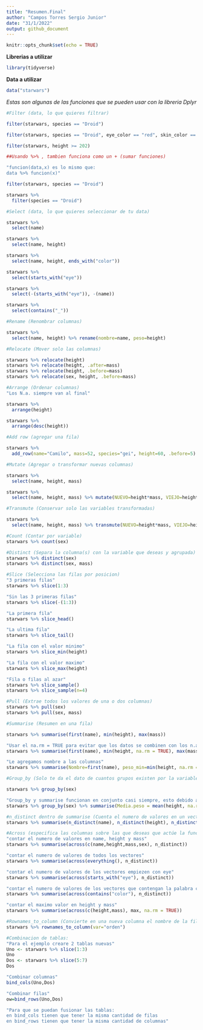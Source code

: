 ```yaml
---
title: "Resumen.Final"
author: "Campos Torres Sergio Junior"
date: "31/1/2022"
output: github_document
---
```

```r
knitr::opts_chunk$set(echo = TRUE)
```

**Librerias a utilizar**

```r
library(tidyverse)
```

**Data a utilizar**

```r
data("starwars")
```

*Estas son algunas de las funciones que se pueden usar con la libreria Dplyr*

```r
#Filter (data, lo que quieres filtrar)

filter(starwars, species == "Droid")

filter(starwars, species == "Droid", eye_color == "red", skin_color == "metal")

filter(starwars, height >= 202)

##Usando %>% , tambien funciona como un + (sumar funciones)

"funcion(data,x) es lo mismo que: 
data %>% funcion(x)"

filter(starwars, species == "Droid")

starwars %>% 
  filter(species == "Droid")

#Select (data, lo que quieres seleccionar de tu data)

starwars %>% 
  select(name)

starwars %>% 
  select(name, height)

starwars %>% 
  select(name, height, ends_with("color"))

starwars %>% 
  select(starts_with("eye"))

starwars %>% 
  select(-(starts_with("eye")), -(name))

starwars %>% 
  select(contains("_"))

#Rename (Renombrar columnas)

starwars %>% 
  select(name, height) %>% rename(nombre=name, peso=height)

#Relocate (Mover solo las columnas)

starwars %>% relocate(height)
starwars %>% relocate(height, .after=mass)
starwars %>% relocate(height, .before=mass)
starwars %>% relocate(sex, height, .before=mass)

#Arrange (Ordenar columnas)
"Los N.a. siempre van al final"

starwars %>% 
  arrange(height)

starwars %>% 
  arrange(desc(height))

#Add row (agregar una fila)

starwars %>% 
  add_row(name="Camilo", mass=52, species="gei", height=60, .before=5)

#Mutate (Agregar o transformar nuevas columnas)

starwars %>% 
  select(name, height, mass)

starwars %>% 
  select(name, height, mass) %>% mutate(NUEVO=height*mass, VIEJO=height-mass/2)

#Transmute (Conservar solo las variables transformadas)

starwars %>% 
  select(name, height, mass) %>% transmute(NUEVO=height*mass, VIEJO=height-mass/2)

#Count (Contar por variable)
starwars %>% count(sex)

#Distinct (Separa la columna(s) con la variable que deseas y agrupada)
starwars %>% distinct(sex)
starwars %>% distinct(sex, mass)

#Slice (Selecciona las filas por posicion)
"3 primeras filas"
starwars %>% slice(1:3)

"Sin las 3 primeras filas"
starwars %>% slice(-(1:3))

"La primera fila"
starwars %>% slice_head()

"La ultima fila"
starwars %>% slice_tail()

"La fila con el valor minimo"
starwars %>% slice_min(height)

"La fila con el valor maximo"
starwars %>% slice_max(height)

"Fila o filas al azar"
starwars %>% slice_sample()
starwars %>% slice_sample(n=4)

#Pull (Extrae todos los valores de una o dos columnas)
starwars %>% pull(sex)
starwars %>% pull(sex, mass)

#Summarise (Resumen en una fila)

starwars %>% summarise(first(name), min(height), max(mass))

"Usar el na.rm = TRUE para evitar que los datos se combinen con los n.a."
starwars %>% summarise(first(name), min(height, na.rm = TRUE), max(mass, na.rm = TRUE))

"Le agregamos nombre a las columnas"
starwars %>% summarise(Nombre=first(name), peso_min=min(height, na.rm = TRUE), mass_max=max(mass, na.rm = TRUE))

#Group_by (Solo te da el dato de cuantos grupos existen por la variable elegida)

starwars %>% group_by(sex)

"Group_by y summarise funcionan en conjunto casi siempre, esto debido a que hace resumenes mas completos y especficos"
starwars %>% group_by(sex) %>% summarise(Media.peso = mean(height, na.rm = TRUE), Suma.mass = sum(mass, na.rm = TRUE), Cantidad = n())

#n_distinct dentro de summarise (Cuenta el numero de valores en un vector)
starwars %>% summarise(n_distinct(name), n_distinct(height), n_distinct(mass), n_distinct(sex))

#Across (especifica las columnas sobre las que deseas que actúe la función)
"contar el numero de valores en name, height y mass"
starwars %>% summarise(across(c(name,height,mass,sex), n_distinct))

"contar el numero de valores de todos los vectores"
starwars %>% summarise(across(everything(), n_distinct))

"contar el numero de valores de los vectores empiezen con eye"
starwars %>% summarise(across(starts_with("eye"), n_distinct))

"contar el numero de valores de los vectores que contengan la palabra color"
starwars %>% summarise(across(contains("color"), n_distinct))

"contar el maximo valor en height y mass"
starwars %>% summarise(across(c(height,mass), max, na.rm = TRUE))

#Rownames_to_column (Convierte en una nueva columna el nombre de la fila)
starwars %>% rownames_to_column(var="orden")

#Combinacion de tablas:
"Para el ejemplo creare 2 tablas nuevas"
Uno <- starwars %>% slice(1:3)
Uno
Dos <- starwars %>% slice(5:7)
Dos

"Combinar columnas"
bind_cols(Uno,Dos)

"Combinar filas"
ow=bind_rows(Uno,Dos)

"Para que se puedan fusionar las tablas:
en bind_cols tienen que tener la misma cantidad de filas
en bind_rows tienen que tener la misma cantidad de columnas"
```
